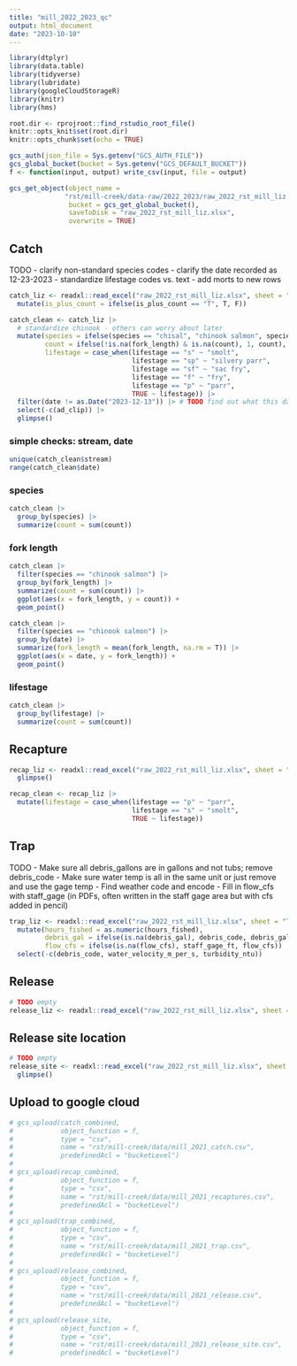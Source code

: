 ```yaml
---
title: "mill_2022_2023_qc"
output: html_document
date: "2023-10-10"
---
```


```r
library(dtplyr)
library(data.table)
library(tidyverse)
library(lubridate)
library(googleCloudStorageR)
library(knitr)
library(hms)

root.dir <- rprojroot::find_rstudio_root_file()
knitr::opts_knit$set(root.dir)
knitr::opts_chunk$set(echo = TRUE)
```

```r
gcs_auth(json_file = Sys.getenv("GCS_AUTH_FILE"))
gcs_global_bucket(bucket = Sys.getenv("GCS_DEFAULT_BUCKET"))
f <- function(input, output) write_csv(input, file = output)
```

```r
gcs_get_object(object_name = 
              "rst/mill-creek/data-raw/2022_2023/raw_2022_rst_mill_liz.xlsx",
               bucket = gcs_get_global_bucket(),
               saveToDisk = "raw_2022_rst_mill_liz.xlsx",
               overwrite = TRUE)
```

## Catch

TODO 
- clarify non-standard species codes
- clarify the date recorded as 12-23-2023
- standardize lifestage codes vs. text
- add morts to new rows

```r
catch_liz <- readxl::read_excel("raw_2022_rst_mill_liz.xlsx", sheet = "Catch") |> 
  mutate(is_plus_count = ifelse(is_plus_count == "T", T, F))
```

```r
catch_clean <- catch_liz |> 
  # standardize chinook - others can worry about later
  mutate(species = ifelse(species == "chisal", "chinook salmon", species),
         count = ifelse(!is.na(fork_length) & is.na(count), 1, count),
         lifestage = case_when(lifestage == "s" ~ "smolt",
                               lifestage == "sp" ~ "silvery parr",
                               lifestage == "sf" ~ "sac fry",
                               lifestage == "f" ~ "fry",
                               lifestage == "p" ~ "parr",
                               TRUE ~ lifestage)) |> 
  filter(date != as.Date("2023-12-13")) |> # TODO find out what this date actually is
  select(-c(ad_clip)) |> 
  glimpse()
```

### simple checks: stream, date

```r
unique(catch_clean$stream)
range(catch_clean$date)
```

### species

```r
catch_clean |> 
  group_by(species) |> 
  summarize(count = sum(count))
```

### fork length

```r
catch_clean |> 
  filter(species == "chinook salmon") |> 
  group_by(fork_length) |> 
  summarize(count = sum(count)) |> 
  ggplot(aes(x = fork_length, y = count)) +
  geom_point()
```

```r
catch_clean |> 
  filter(species == "chinook salmon") |> 
  group_by(date) |> 
  summarize(fork_length = mean(fork_length, na.rm = T)) |> 
  ggplot(aes(x = date, y = fork_length)) +
  geom_point()
```
### lifestage

```r
catch_clean |> 
  group_by(lifestage) |> 
  summarize(count = sum(count))
```

##  Recapture

```r
recap_liz <- readxl::read_excel("raw_2022_rst_mill_liz.xlsx", sheet = "Recapture") |> 
  glimpse()

recap_clean <- recap_liz |> 
  mutate(lifestage = case_when(lifestage == "p" ~ "parr",
                               lifestage == "s" ~ "smolt",
                               TRUE ~ lifestage))

```


## Trap

TODO
- Make sure all debris_gallons are in gallons and not tubs; remove debris_code
- Make sure water temp is all in the same unit or just remove and use the gage temp
- Find weather code and encode
- Fill in flow_cfs with staff_gage (in PDFs, often written in the staff gage area but with cfs added in pencil)

```r
trap_liz <- readxl::read_excel("raw_2022_rst_mill_liz.xlsx", sheet = "Trap Operations & Env") |> 
  mutate(hours_fished = as.numeric(hours_fished),
         debris_gal = ifelse(is.na(debris_gal), debris_code, debris_gal),
         flow_cfs = ifelse(is.na(flow_cfs), staff_gage_ft, flow_cfs)) |> 
  select(-c(debris_code, water_velocity_m_per_s, turbidity_ntu))

```


## Release

```r
# TODO empty
release_liz <- readxl::read_excel("raw_2022_rst_mill_liz.xlsx", sheet = "Release Summary") |> glimpse()

```

## Release site location

```r
# TODO empty
release_site <- readxl::read_excel("raw_2022_rst_mill_liz.xlsx", sheet = "release site location") |> 
  glimpse()


```

## Upload to google cloud

```r
# gcs_upload(catch_combined,
#            object_function = f,
#            type = "csv",
#            name = "rst/mill-creek/data/mill_2021_catch.csv",
#            predefinedAcl = "bucketLevel")
# 
# gcs_upload(recap_combined,
#            object_function = f,
#            type = "csv",
#            name = "rst/mill-creek/data/mill_2021_recaptures.csv",
#            predefinedAcl = "bucketLevel")
# 
# gcs_upload(trap_combined,
#            object_function = f,
#            type = "csv",
#            name = "rst/mill-creek/data/mill_2021_trap.csv",
#            predefinedAcl = "bucketLevel")
# 
# gcs_upload(release_combined,
#            object_function = f,
#            type = "csv",
#            name = "rst/mill-creek/data/mill_2021_release.csv",
#            predefinedAcl = "bucketLevel")
# 
# gcs_upload(release_site,
#            object_function = f,
#            type = "csv",
#            name = "rst/mill-creek/data/mill_2021_release_site.csv",
#            predefinedAcl = "bucketLevel")
```